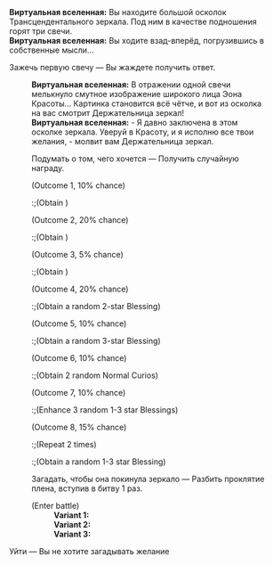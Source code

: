{{Диалог Начало}}
:'''Виртуальная вселенная:''' Вы находите большой осколок Трансцендентального зеркала. Под ним в качестве подношения горят три свечи.
:'''Виртуальная вселенная:''' Вы ходите взад-вперёд, погрузившись в собственные мысли...
:{{Диалог|Звезда}} Зажечь первую свечу &mdash; Вы жаждете получить ответ.
::'''Виртуальная вселенная:''' В отражении одной свечи мелькнуло смутное изображение широкого лица Эона Красоты... Картинка становится всё чётче, и вот из осколка на вас смотрит Держательница зеркал!
::'''Виртуальная вселенная:''' - Я давно заключена в этом осколке зеркала. Уверуй в Красоту, и я исполню все твои желания, - молвит вам Держательница зеркал.
::{{Диалог|Звезда}} Подумать о том, чего хочется &mdash; Получить случайную награду.
::;(Outcome 1, 10% chance)
:::;(Obtain {{Предмет|Космические фрагменты|20|x=50}})
::;(Outcome 2, 20% chance)
:::;(Obtain {{Предмет|Космические фрагменты|20|x=150}})
::;(Outcome 3, 5% chance)
:::;(Obtain {{Предмет|Космические фрагменты|20|x=300}})
::;(Outcome 4, 20% chance)
:::;(Obtain a random 2-star Blessing)
::;(Outcome 5, 10% chance)
:::;(Obtain a random 3-star Blessing)
::;(Outcome 6, 10% chance)
:::;(Obtain 2 random Normal Curios)
::;(Outcome 7, 10% chance)
:::;(Enhance 3 random 1-3 star Blessings)
::;(Outcome 8, 15% chance)
:::;(Repeat 2 times)
:::;(Obtain a random 1-3 star Blessing)
::{{Диалог|Звезда}} Загадать, чтобы она покинула зеркало &mdash; Разбить проклятие плена, вступив в битву 1 раз.
::;(Enter battle)
:::'''Variant 1:''' {{Список врагов|mode=sent|Тень вечнозимья*2/-25% НР; Тень хранительницы (неисправная)*1/-25% НР}}
:::'''Variant 2:''' {{Список врагов|mode=sent|Мнимый ткач*2/-25% НР; Тень пожирательницы (неисправная)*1/-25% НР}}
:::'''Variant 3:''' {{Список врагов|mode=sent|Поражённый Марой солдат*2/-25% НР; Вознёсшаяся (неисправная)*1/-25% НР}}
:{{Диалог|Звезда}} Уйти &mdash; Вы не хотите загадывать желание
{{Диалог Конец}}